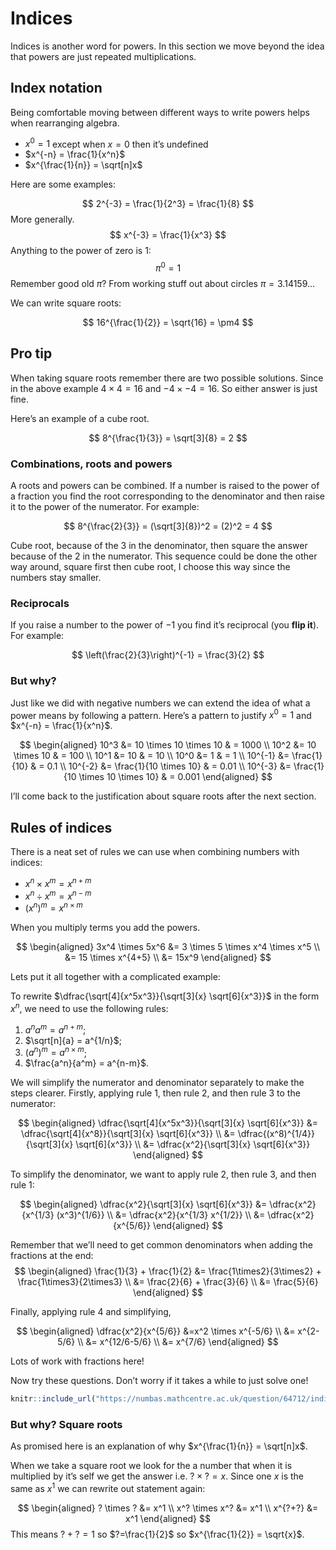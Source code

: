 # Indices

Indices is another word for powers. In this section we move beyond the idea that powers are just repeated multiplications. 

## Index notation

Being comfortable moving between different ways to write powers helps when rearranging algebra.

:::{.callout-note}
* $x^0 = 1$ except when $x=0$ then it's undefined
* $x^{-n} = \frac{1}{x^n}$
* $x^{\frac{1}{n}} = \sqrt[n]x$
:::

Here are some examples:

$$
2^{-3} = \frac{1}{2^3} = \frac{1}{8}
$$
More generally.
$$
x^{-3} = \frac{1}{x^3}
$$
Anything to the power of zero is $1$:
$$
\pi^0 = 1
$$
Remember good old $\pi$? From working stuff out about circles $\pi = 3.14159...$

We can write square roots:

$$
16^{\frac{1}{2}} = \sqrt{16} = \pm4
$$

:::{.callout-tip}
## Pro tip
When taking square roots remember there are two possible solutions. Since in the above example $4 \times 4 = 16$ and  $-4 \times -4 = 16$. So either answer is just fine.
:::

Here's an example of a cube root.

$$
8^{\frac{1}{3}} = \sqrt[3]{8} = 2
$$

### Combinations, roots and powers

A roots and powers can be combined. If a number is raised to the power of a fraction you find the root corresponding to the denominator and then raise it to the power of the numerator. For example:

$$
8^{\frac{2}{3}} = (\sqrt[3]{8})^2 = (2)^2 = 4
$$

Cube root, because of the $3$ in the denominator, then square the answer because of the $2$ in the numerator. This sequence could be done the other way around, square first then cube root, I choose this way since the numbers stay smaller.

### Reciprocals

If you raise a number to the power of $-1$ you find it's reciprocal (you **flip it**). For example:

$$
\left(\frac{2}{3}\right)^{-1} = \frac{3}{2}
$$

### But why?

Just like we did with negative numbers we can extend the idea of what a power means by following a pattern. Here's a pattern to justify $x^0 = 1$ and $x^{-n} = \frac{1}{x^n}$.

$$
\begin{aligned} 10^3 &= 10 \times 10 \times 10 & = 1000 \\
10^2 &= 10 \times 10 & = 100 \\
10^1 &= 10 & = 10 \\
10^0 &= 1 & = 1 \\
10^{-1} &= \frac{1}{10} & = 0.1 \\
10^{-2} &= \frac{1}{10 \times 10} & = 0.01 \\
10^{-3} &= \frac{1}{10 \times 10 \times 10} & = 0.001 
\end{aligned}
$$

I'll come back to the justification about square roots after the next section.

## Rules of indices

There is a neat set of rules we can use when combining numbers with indices:

:::{.callout-note}
* $x^n \times x^m = x^{n+m}$
* $x^n \div x^m = x^{n-m}$
* $(x^n)^m = x^{n \times m}$
:::

When you multiply terms you add the powers.

$$
\begin{aligned} 3x^4 \times 5x^6 &= 3 \times 5 \times x^4 \times x^5 \\
&= 15 \times x^{4+5} \\
&= 15x^9
\end{aligned}
$$

Lets put it all together with a complicated example:

To rewrite $\dfrac{\sqrt[4]{x^5x^3}}{\sqrt[3]{x} \sqrt[6]{x^3}}$ in the form $x^n$, we need to use the following rules:

1. $a^n a^m = a^{n+m}$;
2. $\sqrt[n]{a} = a^{1/n}$;
3. $\left(a^n\right)^m = a^{n \times m}$;
4. $\frac{a^n}{a^m} = a^{n-m}$.

We will simplify the numerator and denominator separately to make the steps clearer. Firstly, applying rule 1, then rule 2, and then rule 3 to the numerator:

$$
\begin{aligned} \dfrac{\sqrt[4]{x^5x^3}}{\sqrt[3]{x} \sqrt[6]{x^3}} &= \dfrac{\sqrt[4]{x^8}}{\sqrt[3]{x} \sqrt[6]{x^3}} \\
 &= \dfrac{(x^8)^{1/4}}{\sqrt[3]{x} \sqrt[6]{x^3}} \\
 &= \dfrac{x^2}{\sqrt[3]{x} \sqrt[6]{x^3}}
\end{aligned}
$$

To simplify the denominator, we want to apply rule 2, then rule 3, and then rule 1:

$$
\begin{aligned} \dfrac{x^2}{\sqrt[3]{x} \sqrt[6]{x^3}} &= \dfrac{x^2}{x^{1/3} (x^3)^{1/6}} \\
 &= \dfrac{x^2}{x^{1/3} x^{1/2}} \\
 &= \dfrac{x^2}{x^{5/6}}
\end{aligned}
$$

Remember that we'll need to get common denominators when adding the fractions at the end:
$$
\begin{aligned} \frac{1}{3} + \frac{1}{2} &= \frac{1\times2}{3\times2}  + \frac{1\times3}{2\times3} \\
&= \frac{2}{6}  + \frac{3}{6} \\
&= \frac{5}{6}
\end{aligned}
$$

Finally, applying rule 4 and simplifying, 

$$
\begin{aligned} \dfrac{x^2}{x^{5/6}} &=x^2 \times x^{-5/6} \\
 &= x^{2-5/6} \\
 &= x^{12/6-5/6} \\
 &= x^{7/6}
\end{aligned}
$$

Lots of work with fractions here! 

Now try these questions. Don't worry if it takes a while to just solve one!

```r
knitr::include_url("https://numbas.mathcentre.ac.uk/question/64712/indices-change-of-notation-3/embed/?token=246845ab-e1ea-4745-9106-5750be81ed2c", height="800px")
```

### But why? Square roots

As promised here is an explanation of why $x^{\frac{1}{n}} = \sqrt[n]x$.

When we take a square root we look for the a number that when it is multiplied by it's self we get the answer i.e. $? \times ? = x$. Since one $x$ is the same as $x^1$ we can rewrite out statement again:

$$
\begin{aligned} ? \times ? &= x^1 \\
x^? \times x^? &= x^1 \\
x^{?+?} &= x^1
\end{aligned}
$$
This means $? + ? = 1$ so $?=\frac{1}{2}$ so $x^{\frac{1}{2}} = \sqrt{x}$.
